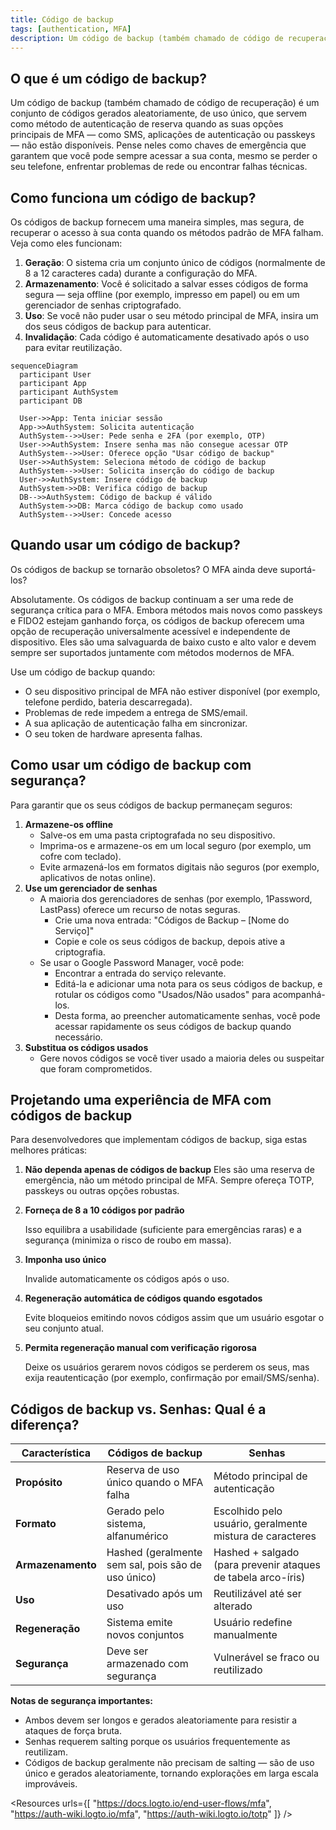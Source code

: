 ```yaml
---
title: Código de backup
tags: [authentication, MFA]
description: Um código de backup (também chamado de código de recuperação) é um conjunto de códigos gerados aleatoriamente, de uso único, que servem como método de autenticação de reserva quando as suas opções principais de MFA — como SMS, aplicações de autenticação ou passkeys — não estão disponíveis.
---
```


## O que é um código de backup?

Um código de backup (também chamado de código de recuperação) é um conjunto de códigos gerados aleatoriamente, de uso único, que servem como método de autenticação de reserva quando as suas opções principais de MFA — como SMS, aplicações de autenticação ou passkeys — não estão disponíveis. Pense neles como chaves de emergência que garantem que você pode sempre acessar a sua conta, mesmo se perder o seu telefone, enfrentar problemas de rede ou encontrar falhas técnicas.

## Como funciona um código de backup?

Os códigos de backup fornecem uma maneira simples, mas segura, de recuperar o acesso à sua conta quando os métodos padrão de MFA falham. Veja como eles funcionam:

1. **Geração**: O sistema cria um conjunto único de códigos (normalmente de 8 a 12 caracteres cada) durante a configuração do MFA.
2. **Armazenamento**: Você é solicitado a salvar esses códigos de forma segura — seja offline (por exemplo, impresso em papel) ou em um gerenciador de senhas criptografado.
3. **Uso**: Se você não puder usar o seu método principal de MFA, insira um dos seus códigos de backup para autenticar.
4. **Invalidação**: Cada código é automaticamente desativado após o uso para evitar reutilização.

```mermaid
sequenceDiagram
  participant User
  participant App
  participant AuthSystem
  participant DB

  User->>App: Tenta iniciar sessão
  App->>AuthSystem: Solicita autenticação
  AuthSystem-->>User: Pede senha e 2FA (por exemplo, OTP)
  User->>AuthSystem: Insere senha mas não consegue acessar OTP
  AuthSystem-->>User: Oferece opção "Usar código de backup"
  User->>AuthSystem: Seleciona método de código de backup
  AuthSystem-->>User: Solicita inserção do código de backup
  User->>AuthSystem: Insere código de backup
  AuthSystem->>DB: Verifica código de backup
  DB-->>AuthSystem: Código de backup é válido
  AuthSystem->>DB: Marca código de backup como usado
  AuthSystem-->>User: Concede acesso
```

## Quando usar um código de backup?

Os códigos de backup se tornarão obsoletos? O MFA ainda deve suportá-los?

Absolutamente. Os códigos de backup continuam a ser uma rede de segurança crítica para o MFA. Embora métodos mais novos como passkeys e FIDO2 estejam ganhando força, os códigos de backup oferecem uma opção de recuperação universalmente acessível e independente de dispositivo. Eles são uma salvaguarda de baixo custo e alto valor e devem sempre ser suportados juntamente com métodos modernos de MFA.

Use um código de backup quando:

- O seu dispositivo principal de MFA não estiver disponível (por exemplo, telefone perdido, bateria descarregada).
- Problemas de rede impedem a entrega de SMS/email.
- A sua aplicação de autenticação falha em sincronizar.
- O seu token de hardware apresenta falhas.

## Como usar um código de backup com segurança?

Para garantir que os seus códigos de backup permaneçam seguros:

1. **Armazene-os offline**
    - Salve-os em uma pasta criptografada no seu dispositivo.
    - Imprima-os e armazene-os em um local seguro (por exemplo, um cofre com teclado).
    - Evite armazená-los em formatos digitais não seguros (por exemplo, aplicativos de notas online).
2. **Use um gerenciador de senhas**
    - A maioria dos gerenciadores de senhas (por exemplo, 1Password, LastPass) oferece um recurso de notas seguras.
        - Crie uma nova entrada: "Códigos de Backup – [Nome do Serviço]"
        - Copie e cole os seus códigos de backup, depois ative a criptografia.
    - Se usar o Google Password Manager, você pode:
        - Encontrar a entrada do serviço relevante.
        - Editá-la e adicionar uma nota para os seus códigos de backup, e rotular os códigos como "Usados/Não usados" para acompanhá-los.
        - Desta forma, ao preencher automaticamente senhas, você pode acessar rapidamente os seus códigos de backup quando necessário.
3. **Substitua os códigos usados**
    - Gere novos códigos se você tiver usado a maioria deles ou suspeitar que foram comprometidos.

## Projetando uma experiência de MFA com códigos de backup

Para desenvolvedores que implementam códigos de backup, siga estas melhores práticas:

1. **Não dependa apenas de códigos de backup**
Eles são uma reserva de emergência, não um método principal de MFA. Sempre ofereça TOTP, passkeys ou outras opções robustas.
2. **Forneça de 8 a 10 códigos por padrão**
    
    Isso equilibra a usabilidade (suficiente para emergências raras) e a segurança (minimiza o risco de roubo em massa).
    
3. **Imponha uso único**
    
    Invalide automaticamente os códigos após o uso.
    
4. **Regeneração automática de códigos quando esgotados**
    
    Evite bloqueios emitindo novos códigos assim que um usuário esgotar o seu conjunto atual.
    
5. **Permita regeneração manual com verificação rigorosa**
    
    Deixe os usuários gerarem novos códigos se perderem os seus, mas exija reautenticação (por exemplo, confirmação por email/SMS/senha).
    

## Códigos de backup vs. Senhas: Qual é a diferença?

| Característica | Códigos de backup | Senhas |
| --- | --- | --- |
| **Propósito** | Reserva de uso único quando o MFA falha | Método principal de autenticação |
| **Formato** | Gerado pelo sistema, alfanumérico | Escolhido pelo usuário, geralmente mistura de caracteres |
| **Armazenamento** | Hashed (geralmente sem sal, pois são de uso único) | Hashed + salgado (para prevenir ataques de tabela arco-íris) |
| **Uso** | Desativado após um uso | Reutilizável até ser alterado |
| **Regeneração** | Sistema emite novos conjuntos | Usuário redefine manualmente |
| **Segurança** | Deve ser armazenado com segurança | Vulnerável se fraco ou reutilizado |

**Notas de segurança importantes:**

- Ambos devem ser longos e gerados aleatoriamente para resistir a ataques de força bruta.
- Senhas requerem salting porque os usuários frequentemente as reutilizam.
- Códigos de backup geralmente não precisam de salting — são de uso único e gerados aleatoriamente, tornando explorações em larga escala improváveis.

<Resources
  urls={[
    "https://docs.logto.io/end-user-flows/mfa",
    "https://auth-wiki.logto.io/mfa",
    "https://auth-wiki.logto.io/totp"
  ]}
/>